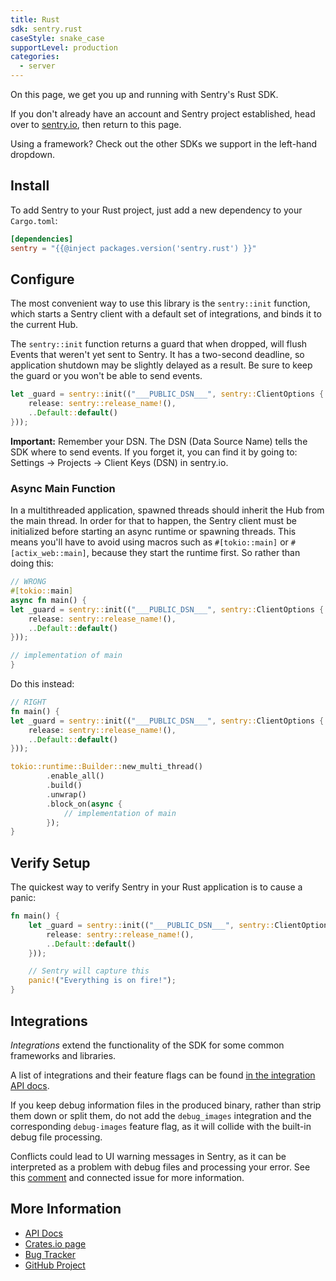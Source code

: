 ```yaml
---
title: Rust
sdk: sentry.rust
caseStyle: snake_case
supportLevel: production
categories:
  - server
---
```


On this page, we get you up and running with Sentry's Rust SDK.

<Alert>

If you don't already have an account and Sentry project established, head over to [sentry.io](https://sentry.io/signup/), then return to this page.

</Alert>

Using a framework? Check out the other SDKs we support in the left-hand dropdown.

<GuideGrid platform="rust" />

## Install

To add Sentry to your Rust project, just add a new dependency to your `Cargo.toml`:

```toml {filename:Cargo.toml}
[dependencies]
sentry = "{{@inject packages.version('sentry.rust') }}"
```

## Configure

The most convenient way to use this library is the `sentry::init` function, which starts a Sentry client with a default set of integrations, and binds it to the current Hub.

The `sentry::init` function returns a guard that when dropped, will flush Events that weren't yet sent to Sentry. It has a two-second deadline, so application shutdown may be slightly delayed as a result. Be sure to keep the guard or you won't be able to send events.


```rust {filename:main.rs}
let _guard = sentry::init(("___PUBLIC_DSN___", sentry::ClientOptions {
    release: sentry::release_name!(),
    ..Default::default()
}));
```

**Important:** Remember your DSN. The DSN (Data Source Name) tells the SDK where to send events. If you forget it, you can find it by going to: Settings -> Projects -> Client Keys (DSN) in sentry.io.

### Async Main Function

In a multithreaded application, spawned threads should inherit the Hub from the main thread. In order for that to happen, the Sentry client must be initialized before starting an async runtime or spawning threads. This means you'll have to avoid using macros such as `#[tokio::main]` or `#[actix_web::main]`, because they start the runtime first. So rather than doing this:

```rust {filename:main.rs}
// WRONG
#[tokio::main]
async fn main() {
let _guard = sentry::init(("___PUBLIC_DSN___", sentry::ClientOptions {
    release: sentry::release_name!(),
    ..Default::default()
}));

// implementation of main
}
```

Do this instead:

```rust {filename:main.rs}
// RIGHT
fn main() {
let _guard = sentry::init(("___PUBLIC_DSN___", sentry::ClientOptions {
    release: sentry::release_name!(),
    ..Default::default()
}));

tokio::runtime::Builder::new_multi_thread()
        .enable_all()
        .build()
        .unwrap()
        .block_on(async {
            // implementation of main
        });
}
```

## Verify Setup

The quickest way to verify Sentry in your Rust application is to cause a panic:


```rust {filename:main.rs}
fn main() {
    let _guard = sentry::init(("___PUBLIC_DSN___", sentry::ClientOptions {
        release: sentry::release_name!(),
        ..Default::default()
    }));

    // Sentry will capture this
    panic!("Everything is on fire!");
}
```

## Integrations

_Integrations_ extend the functionality of the SDK for some common frameworks
and libraries.

A list of integrations and their feature flags can be found
[in the integration API docs](https://docs.rs/sentry/0/sentry/integrations/index.html).

<Alert>

If you keep debug information files in the produced binary, rather than strip them down or split them,
do not add the `debug_images` integration and the corresponding `debug-images` feature flag,
as it will collide with the built-in debug file processing.

Conflicts could lead to UI warning messages in Sentry, as it can be interpreted as a problem with debug files and processing your error. See this [comment](https://github.com/getsentry/sentry-rust/issues/574#issuecomment-1534316787) and connected issue for more information.

</Alert>

## More Information

- [API Docs](https://docs.rs/sentry)
- [Crates.io page](https://crates.io/crates/sentry)
- [Bug Tracker](https://github.com/getsentry/sentry-rust/issues)
- [GitHub Project](https://github.com/getsentry/sentry-rust)
